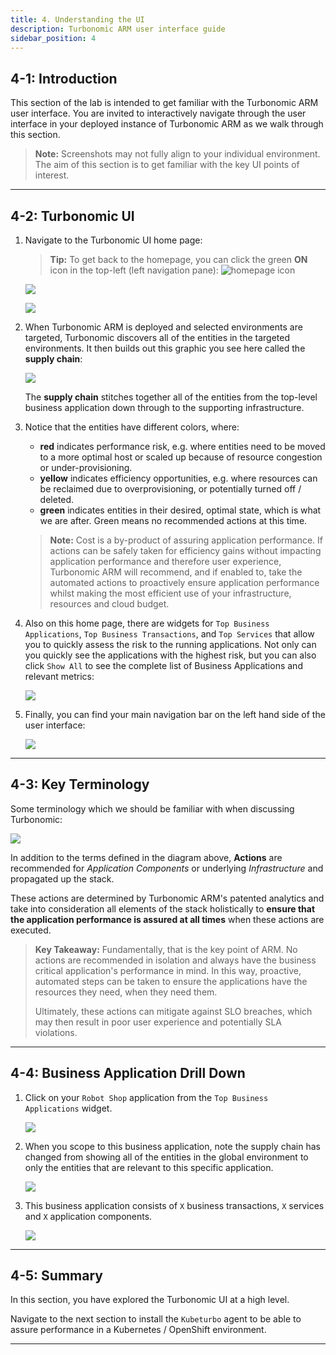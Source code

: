 ```yaml
---
title: 4. Understanding the UI
description: Turbonomic ARM user interface guide
sidebar_position: 4
---
```


## 4-1: Introduction

This section of the lab is intended to get familiar with the Turbonomic ARM user
interface. You are invited to interactively navigate through the user interface
in your deployed instance of Turbonomic ARM as we walk through this section.

> **Note:** Screenshots may not fully align to your individual environment. The
> aim of this section is to get familiar with the key UI points of interest.

---

## 4-2: Turbonomic UI

1. Navigate to the Turbonomic UI home page:

   > **Tip:** To get back to the homepage, you can click the green **ON** icon
   > in the top-left (left navigation pane):
   > ![homepage icon](images/homepage-icon.png)

   ![](images/turboUI-1.png)

   ![](images/turboUI-2.png)

1. When Turbonomic ARM is deployed and selected environments are targeted,
   Turbonomic discovers all of the entities in the targeted environments. It
   then builds out this graphic you see here called the **supply chain**:

   ![](images/turboUI-3.png)

   The **supply chain** stitches together all of the entities from the top-level
   business application down through to the supporting infrastructure.

1. Notice that the entities have different colors, where:

   - **red** indicates performance risk, e.g. where entities need to be moved to
     a more optimal host or scaled up because of resource congestion or
     under-provisioning.
   - **yellow** indicates efficiency opportunities, e.g. where resources can be
     reclaimed due to overprovisioning, or potentially turned off / deleted.
   - **green** indicates entities in their desired, optimal state, which is what
     we are after. Green means no recommended actions at this time.

   > **Note:** Cost is a by-product of assuring application performance. If
   > actions can be safely taken for efficiency gains without impacting
   > application performance and therefore user experience, Turbonomic ARM will
   > recommend, and if enabled to, take the automated actions to proactively
   > ensure application performance whilst making the most efficient use of your
   > infrastructure, resources and cloud budget.

1. Also on this home page, there are widgets for `Top Business Applications`,
   `Top Business Transactions`, and `Top Services` that allow you to quickly
   assess the risk to the running applications. Not only can you quickly see the
   applications with the highest risk, but you can also click `Show All` to see
   the complete list of Business Applications and relevant metrics:

   ![](images/turboUI-4.png)

1. Finally, you can find your main navigation bar on the left hand side of the
   user interface:

   ![](images/turboUI-5.png)

---

## 4-3: Key Terminology

Some terminology which we should be familiar with when discussing Turbonomic:

![](images/keyTerminology-1.png)

In addition to the terms defined in the diagram above, **Actions** are
recommended for _Application Components_ or underlying _Infrastructure_ and
propagated up the stack.

These actions are determined by Turbonomic ARM's patented analytics and take
into consideration all elements of the stack holistically to **ensure that the
application performance is assured at all times** when these actions are
executed.

> **Key Takeaway:** Fundamentally, that is the key point of ARM. No actions are
> recommended in isolation and always have the business critical application's
> performance in mind. In this way, proactive, automated steps can be taken to
> ensure the applications have the resources they need, when they need them.
>
> Ultimately, these actions can mitigate against SLO breaches, which may then
> result in poor user experience and potentially SLA violations.

---

## 4-4: Business Application Drill Down

1. Click on your `Robot Shop` application from the `Top Business Applications`
   widget.

   ![](images/turboUI-6.png)

1. When you scope to this business application, note the supply chain has
   changed from showing all of the entities in the global environment to only
   the entities that are relevant to this specific application.

   ![](images/turboUI-7.png)

1. This business application consists of `X` business transactions, `X` services
   and `X` application components.

   ![](images/turboUI-8.png)

---

## 4-5: Summary

In this section, you have explored the Turbonomic UI at a high level.

Navigate to the next section to install the `Kubeturbo` agent to be able to
assure performance in a Kubernetes / OpenShift environment.

---
